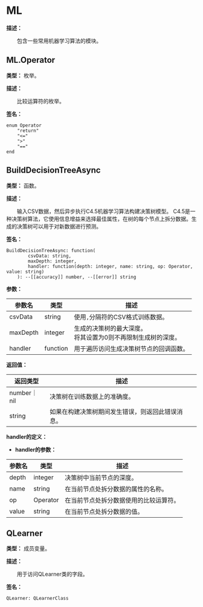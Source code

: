 # ML

**描述：**

&emsp;&emsp;包含一些常用机器学习算法的模块。

## ML.Operator

**类型：** 枚举。

**描述：**

&emsp;&emsp;比较运算符的枚举。

**签名：**
```tl
enum Operator
	"return"
	"<="
	">"
	"=="
end
```

## BuildDecisionTreeAsync

**类型：** 函数。

**描述：**

&emsp;&emsp;输入CSV数据，然后异步执行C4.5机器学习算法构建决策树模型。
C4.5是一种决策树算法，它使用信息增益来选择最佳属性，在树的每个节点上拆分数据。生成的决策树可以用于对新数据进行预测。

**签名：**
```tl
BuildDecisionTreeAsync: function(
		csvData: string,
		maxDepth: integer,
		handler: function(depth: integer, name: string, op: Operator, value: string)
	): --[[accuracy]] number, --[[error]] string
```

**参数：**

| 参数名 | 类型 | 描述 |
| --- | --- | --- |
| csvData | string | 使用`,`分隔符的CSV格式训练数据。 |
| maxDepth | integer | 生成的决策树的最大深度。<br/>将其设置为0则不再限制生成树的深度。 |
| handler | function | 用于遍历访问生成决策树节点的回调函数。 |

**返回值：**

| 返回类型 | 描述 |
| --- | --- |
| number｜nil | 决策树在训练数据上的准确度。 |
| string | 如果在构建决策树期间发生错误，则返回此错误消息。 |

**handler的定义：**


* **handler的参数：**

| 参数名 | 类型 | 描述 |
| --- | --- | --- |
| depth | integer | 决策树中当前节点的深度。 |
| name | string | 在当前节点处拆分数据的属性的名称。 |
| op | Operator | 在当前节点处拆分数据使用的比较运算符。 |
| value | string | 在当前节点处拆分数据的值。 |

## QLearner

**类型：** 成员变量。

**描述：**

&emsp;&emsp;用于访问QLearner类的字段。

**签名：**
```tl
QLearner: QLearnerClass
```
